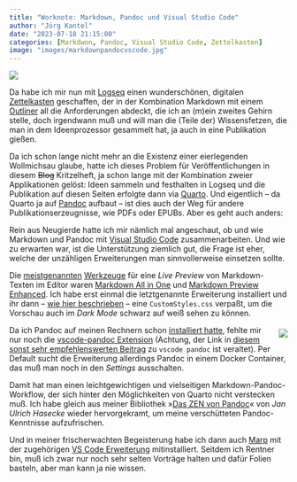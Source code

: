 ```yaml
---
title: "Worknote: Markdown, Pandoc und Visual Studio Code"
author: "Jörg Kantel"
date: "2023-07-18 21:15:00"
categories: [Markdwon, Pandoc, Visual Studio Code, Zettelkasten]
image: "images/markdownpandocvscode.jpg"
---
```


[![](images/markdownpandocvscode-b.jpg)](https://www.flickr.com/photos/schockwellenreiter/53055389629/)

Da habe ich mir nun mit [Logseq](http://cognitiones.kantel-chaos-team.de/webworking/auszeichnungssprachen/logseq.html) einen wunderschönen, digitalen [Zettelkasten](http://cognitiones.kantel-chaos-team.de/medien/zettelkasten.html) geschaffen, der in der Kombination Markdown mit einem [Outliner](http://cognitiones.kantel-chaos-team.de/produktivitaet/outliner.html) all die Anforderungen abdeckt, die ich an (m)ein zweites Gehirn stelle, doch irgendwann muß und will man die (Teile der) Wissensfetzen, die man in dem Ideenprozessor gesammelt hat, ja auch in eine Publikation gießen.

Da ich schon lange nicht mehr an die Existenz einer eierlegenden Wollmichsau glaube, hatte ich dieses Problem für Veröffentlichungen in diesem ~~Blog~~ Kritzelheft, ja schon lange mit der Kombination zweier Applikationen gelöst: Ideen sammeln und festhalten in Logseq und die Publikation auf diesen Seiten erfolgte dann via [Quarto](http://cognitiones.kantel-chaos-team.de/webworking/staticsites/quarto.html). Und eigentlich -- da Quarto ja auf [Pandoc](http://cognitiones.kantel-chaos-team.de/webworking/auszeichnungssprachen/pandoc.html) aufbaut -- ist dies auch der Weg für andere Publikationserzeugnisse, wie PDFs oder EPUBs. Aber es geht auch anders:

Rein aus Neugierde hatte ich mir nämlich mal angeschaut, ob und wie Markdown und Pandoc mit [Visual Studio Code](http://cognitiones.kantel-chaos-team.de/produktivitaet/visualstudiocode.html) zusammenarbeiten. Und wie zu erwarten war, ist die Unterstützung ziemlich gut, die Frage ist eher, welche der unzähligen Erweiterungen man sinnvollerweise einsetzen sollte.

Die [meistgenannten](https://bodo-schoenfeld.de/visual-studio-code-fuer-markdown-nutzen/) [Werkzeuge](https://www.markdownguide.org/tools/vscode/) für eine *Live Preview* von Markdown-Texten im Editor waren [Markdown All in One](https://marketplace.visualstudio.com/items?itemName=yzhang.markdown-all-in-one) und [Markdown Preview Enhanced](https://marketplace.visualstudio.com/items?itemName=shd101wyy.markdown-preview-enhanced). Ich habe erst einmal die letztgenannte Erweiterung installiert und ihr dann -- [wie hier beschrieben](https://www.makeuseof.com/vscode-ultimate-markdown-editor/) -- eine `CustomStyles.css` verpaßt, um die Vorschau auch im *Dark Mode* schwarz auf weiß sehen zu können.

<div style="float: right; margin-left: 12px; margin-top: 6px;">[![](images/zenpandoc.jpg)](hhttps://books.hasecke.com/post/das-zen-von-pandoc/)</div>

Da ich Pandoc auf meinen Rechnern schon [installiert hatte](https://pandoc.org/installing.html), fehlte mir nur noch die [vscode-pandoc Extension](https://marketplace.visualstudio.com/items?itemName=ChrisChinchilla.vscode-pandoc) (Achtung, der Link in [diesem sonst sehr empfehlenswerten Beitrag](https://thisdavej.com/build-an-amazing-markdown-editor-using-visual-studio-code-and-pandoc) zu `vscode pandoc` ist veraltet). Per Default sucht die Erweiterung allerdings Pandoc in einem Docker Container, das muß man noch in den *Settings* ausschalten.

Damit hat man einen leichtgewichtigen und vielseitigen Markdown-Pandoc-Workflow, der sich hinter den Möglichkeiten von Quarto nicht verstecken muß. Ich habe gleich aus meiner Bibliothek »[Das ZEN von Pandoc](https://books.hasecke.com/post/das-zen-von-pandoc/)« von *Jan Ulrich Hasecke* wieder hervorgekramt, um meine verschütteten Pandoc-Kenntnisse aufzufrischen.

Und in meiner frischerwachten Begeisterung habe ich dann auch [Marp](https://marp.app/) mit der zugehörigen [VS&nbsp;Code Erweiterung](https://marketplace.visualstudio.com/items?itemName=marp-team.marp-vscode) mitinstalliert. Seitdem ich Rentner bin, muß ich zwar nur noch sehr selten Vorträge halten und dafür Folien basteln, aber man kann ja nie wissen.